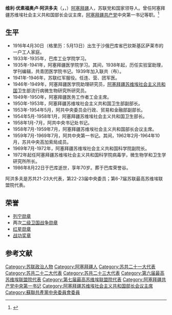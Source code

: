 {{Prose|time=2020-11-17T01:42:34+00:00}}
{{Infobox Politician
| original_name = Вели Юсуф оглы Ахундов<br>Vəlİ Yusİf oğlu Axundov
| name = 维利·优素福奥卢·阿洪多夫
| image = 
| office = [[阿塞拜疆苏维埃社会主义共和国|阿塞拜疆苏维埃社会主义共和国]]部长会议主席
| term_start = 1958年7月8日
| term_end = 1959年7月10日
| predecessor = [[萨迪克哈吉·雅拉里奥卢·拉希莫夫|萨迪克哈吉·雅拉里奥卢·拉希莫夫]]
| successor = [[马梅德·阿卜杜勒奥卢·伊斯肯德罗夫|马梅德·阿卜杜勒奥卢·伊斯肯德罗夫]]
| office2 = [[阿塞拜疆共产党_(1920年)|阿塞拜疆共产党]]中央第一书记
| term_start2 = 1959年7月10日
| term_end2 = 1969年7月14日
| predecessor2 = [[伊玛目·达什德米尔奥卢·穆斯塔法耶夫|伊玛目·达什德米尔奥卢·穆斯塔法耶夫]]
| successor2 = [[盖达尔·阿利耶维奇·阿利耶夫|盖达尔·阿利耶维奇·阿利耶夫]]
| birth_date = {{OldStyleDate|1916年|5月13日|4月30日}}
| birth_place = {{flag|Russian Empire}}[[巴库省|巴库省]]巴钦斯基区萨莱市
| death_date = {{death date and age|1986|8|22|1916|5|13|df=y}}
| death_place = {{URS}}[[阿塞拜疆苏维埃社会主义共和国|阿塞拜疆苏维埃社会主义共和国]][[巴库|巴库]]
| nationality  = {{flag|Russian Empire}} （1916-1917）<br>{{flag|Russian SFSR|1918}}（1918-1922）<br>{{URS}}（1922-1986）
| party = [[苏联共产党|苏联共产党]]
| occupation = 政治家，医生
| awards={{{!}} style="background: transparent"
{{!}}{{列宁勋章}}{{!!}}{{二级卫国战争勋章}}{{!!}}{{二级卫国战争勋章}}{{!!}}{{红星勋章}}
{{!}}-
{{!}}{{战功奖章}}
{{!}}}
}}
'''维利·优素福奥卢·阿洪多夫'''（{{lang-ru|'''Вели Юсуф оглы Ахундов}}'''，{{lang-az|'''Vəlİ Yusİf oğlu Axundov}}'''，{{bd|1916年|4月30日（格里历：5月13日）|1986年|8月22日|}}）[[阿塞拜疆|阿塞拜疆]]人，苏联党和国家领导人。曾任阿塞拜疆苏维埃社会主义共和国部长会议主席，[[阿塞拜疆共产党|阿塞拜疆共产党]]中央第一书记等职。<ref>{{Cite web|title=Справочник по истории Коммунистической партии и Советского Союза 1898 - 1991|url=http://www.knowbysight.info/AAA/01167.asp}}</ref>

== 生平 ==
* 1916年4月30日（格里历：5月13日）出生于沙俄巴库省巴钦斯基区萨莱市的一户工人家庭。
* 1933年-1935年，巴库工业学院学习。
* 1935年-1941年，阿塞拜疆医学院学习。其间，1938年起，历任实验室助理，学刊编辑，共青团医学院书记。1939年加入联共（布）。
* 1941年-1946年，苏联红军服役。任连、营、团军医。
* 1946年-1949年，阿塞拜疆医学院助理研究员，[[阿塞拜疆苏维埃社会主义共和国|阿塞拜疆苏维埃社会主义共和国]]卫生部流行病微生物研究所研究员。
* 1949年-1950年，阿塞拜疆医务工作者工会主席。
* 1950年-1953年，阿塞拜疆苏维埃社会主义共和国卫生部副部长。
* 1953年-1954年5月，阿共中央委员会行政、贸易和金融部副部长。
* 1954年5月-1958年1月，阿塞拜疆苏维埃社会主义共和国卫生部长。
* 1958年1月-7月，阿共中央书记处书记。
* 1958年7月-1959年7月，阿塞拜疆苏维埃社会主义共和国部长会议主席。
* 1959年7月-1969年7月，阿共中央第一书记。其间，1962年2月-1964年10月，苏共中央高加索局成员。
* 1969年7月-1972年，阿塞拜疆苏维埃社会主义共和国科学院副院长。
* 1972年起任阿塞拜疆苏维埃社会主义共和国科学院病毒学，微生物学和卫生学研究所所长。
* 1986年8月22日于巴库逝世，享年70岁。葬于巴库荣誉谷。
阿洪多夫是苏共21-23大代表，第22-23届中央委员；第6-7届苏联最高苏维埃联盟院代表。

== 荣誉 ==
* [[列宁勋章|列宁勋章]]
* 两次[[衛國戰爭勳章|二级卫国战争勋章]]
* [[红星勋章|红星勋章]]
* [[战功奖章|战功奖章]]

== 参考文献 ==
{{Reflist}}

{{阿塞拜疆共产主义}}

[[Category:苏联政治人物|Category:苏联政治人物]]
[[Category:阿塞拜疆人|Category:阿塞拜疆人]]
[[Category:苏共二十一大代表|Category:苏共二十一大代表]]
[[Category:苏共二十二大代表|Category:苏共二十二大代表]]
[[Category:苏共二十三大代表|Category:苏共二十三大代表]]
[[Category:第六届最高苏维埃联盟院代表|Category:第六届最高苏维埃联盟院代表]]
[[Category:第七届最高苏维埃联盟院代表|Category:第七届最高苏维埃联盟院代表]]
[[Category:阿塞拜疆共产党中央第一书记|Category:阿塞拜疆共产党中央第一书记]]
[[Category:阿塞拜疆苏维埃社会主义共和国部长会议主席|Category:阿塞拜疆苏维埃社会主义共和国部长会议主席]]
[[Category:蘇聯共產黨中央委員會委員|Category:蘇聯共產黨中央委員會委員]]